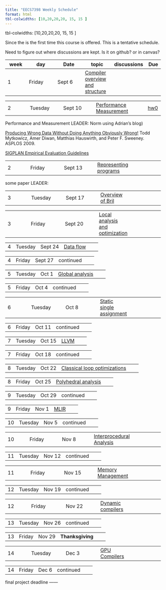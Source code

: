 ```yaml
---
title: "EECS7398 Weekly Schedule"
format: html
tbl-colwidths: [10,20,20,20, 15, 15 ]
---
```



tbl-colwidths: [10,20,20,20, 15, 15 ]

Since the is the first time this course is offered.
This is a tentative schedule.

::: {.callout-warning}
Need to figure out where discussions are kept. Is it on github? or in canvas?
:::

|week  | day     | Date    | topic  | discussions | Due |
|------|---------|---------|--------|----         | ----|
| 1    |Friday|Sept  6|[Compiler overview and structure](./lectures/010_compiler_overview.qmd) |

|      |         |         |        |             |     |
|------|---------|---------|--------|----         | ----|
|2     | Tuesday | Sept 10 |[Performance Measurement](./lectures/01a_performance_measurement.qmd)|| [hw0](homework/hw0)


Performance and Measurement 
LEADER: Norm using Adrian's blog)

[Producing Wrong Data Without Doing Anything Obviously Wrong!](https://dl.acm.org/citation.cfm?id=1508275)
Todd Mytkowicz, Amer Diwan, Matthias Hauswirth, and Peter F. Sweeney. ASPLOS 2009.

[SIGPLAN Empirical Evaluation Guidelines](https://www.sigplan.org/Resources/EmpiricalEvaluation/)



|      |         |         |        |             |     |
|------|---------|---------|--------|----         | ----|
|2  | Friday  | Sept 13  |[Representing programs](./lectures/02a_representation.ipynb)| |


some paper 
LEADER: 



|      |         |         |        |             |     |
|------|---------|---------|--------|----         | ----|
|3   | Tuesday | Sept 17 | [Overview of Bril](./lectures/02b_bril.ipynb)  |

|      |         |         |        |             |     |
|------|---------|---------|--------|----         | ----|
 3   | Friday  | Sept 20 | [Local analysis and optimization](./lectures/03_local.qmd)  

|      |         |         |        |             |     |
|------|---------|---------|--------|----         | ----|
 4  | Tuesday | Sept 24 | [Data flow](./lectures/04_data_flow.qmd)|

|      |         |         |        |             |     |
|------|---------|---------|--------|----         | ----|
 4   | Friday  | Sept 27 | continued 

|      |         |         |        |             |     |
|------|---------|---------|--------|----         | ----|
 5  | Tuesday | Oct 1 | [Global analysis](./lectures/05_global.qmd)

 |      |         |         |       |             |     |
|------|---------|---------|--------|----         | ----|
 5   | Friday  | Oct 4 |  continued 

 |      |         |         |       |             |     |
|------|---------|---------|--------|----         | ----|
 6  | Tuesday | Oct 8  |[Static single assignment](./lectures/06_ssa.qmd)

 |      |         |         |       |             |     |
|------|---------|---------|--------|----         | ----|
 6  | Friday  | Oct 11 | continued 

 |      |         |         |       |             |     |
|------|---------|---------|--------|----         | ----|
 |7   | Tuesday | Oct 15 |[LLVM](./lectures/07_llvm.ipynb)
 
 |      |         |         |        |            |     |
|------|---------|---------|--------|----         | ----|
 |7   | Friday | Oct 18 | continued

 |      |         |         |        |            |     |
|------|---------|---------|--------|----         | ----|
 |8| Tuesday | Oct 22 |  [Classical loop optimizations](./lectures/)

 |      |         |         |        |            |     |
|------|---------|---------|--------|----         | ----|
 |8   | Friday | Oct 25 |[Polyhedral analysis](./lectures/09_poly.qmd)

 |      |         |         |        |            |     |
|------|---------|---------|--------|----         | ----|
 |9   | Tuesday | Oct 29  | continued

 |      |         |         |        |            |     |
|------|---------|---------|--------|----         | ----|
 |9   | Friday | Nov 1 | [MLIR](./lectures/100_mlir.qmd)

 |      |         |         |        |            |     |
|------|---------|---------|--------|----         | ----|
 |10   | Tuesday | Nov 5 | continued  | |

 |      |         |         |        |            |     |
|------|---------|---------|--------|----         | ----|
 |10  | Friday | Nov 8 | [Interprocedural Analysis](./lectures/110_whole_program.qmd)


 |      |         |         |        |            |     |
|------|---------|---------|--------|----         | ----|
11   | Tuesday | Nov 12  | continued  | |

 |      |         |         |        |            |     |
|------|---------|---------|--------|----         | ----|
 |11  | Friday | Nov 15  | [Memory Management](./lectures/12_memory.qmd)


 |      |         |         |        |            |     |
|------|---------|---------|--------|----         | ----|
 |12   | Tuesday | Nov 19 | continued  | |

 |      |         |         |        |            |     |
|------|---------|---------|--------|----         | ----|
 |12   | Friday | Nov 22  |  [Dynamic compilers](./lectures/13_dynamic_compilers.qmd)

 |      |         |         |        |            |     |
|------|---------|---------|--------|----         | ----|
 |13  | Tuesday | Nov 26  | continued  | |

 |      |         |         |        |            |     |
|------|---------|---------|--------|----         | ----|
 |13  | Friday | Nov 29 | **Thanksgiving**  | |

 |      |         |         |        |            |     |
|------|---------|---------|--------|----         | ----|
 |14  | Tuesday | Dec 3 |  [GPU Compilers](./lectures/14_gpu_compilers.qmd)

 |      |         |         |        |            |     |
|------|---------|---------|--------|----         | ----|
 |14  | Friday | Dec 6 | continued  | |


final project deadline ------ 
        

